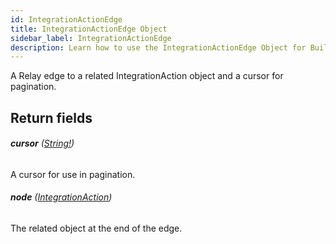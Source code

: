 ```yaml
---
id: IntegrationActionEdge
title: IntegrationActionEdge Object
sidebar_label: IntegrationActionEdge
description: Learn how to use the IntegrationActionEdge Object for Builder's API.
---
```


A Relay edge to a related IntegrationAction object and a cursor for pagination.

## Return fields

###### <b>cursor</b> ([String!](/composer/builder/api/schema/scalar/String.mdx))

A cursor for use in pagination.

###### <b>node</b> ([IntegrationAction](/composer/builder/api/schema/object/IntegrationAction.mdx))

The related object at the end of the edge.
